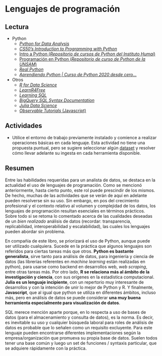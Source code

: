 # Lenguajes de programación

## Lectura

- Python
    - [_Python for Data Analysis_](https://wesmckinney.com/book)
    - [_CS50’s Introduction to Programming with Python_](https://cs50.harvard.edu/python/2022/)
    - [Intro a Python (_Repositorio de cursos de Python del Instituto Humai_)](https://github.com/institutohumai/cursos-python)
    - [Programación en Python (_Repositorio de curso de Python de la UNSAM_)](https://github.com/python-unsam/Programacion_en_Python_UNSAM/tree/master/Notas)
    - [_Real Python_](https://realpython.com/)
    - [_Aprendiendo Python | Curso de Python 2020 desde cero..._](https://www.youtube.com/playlist?list=PLZMkywH6sgYja6iXYNFTAcItHHvt842gH)

- Otros
    - [_R for Data Science_](https://r4ds.had.co.nz/)
    - [_LearnR4Free_](https://www.learnr4free.com/index.html)
    - [_Learning SQL_](https://www.r-5.org/files/books/computers/languages/sql/mysql/Alan_Beaulieu-Learning_SQL-EN.pdf)
    - [_BigQuery SQL Syntax Documentation_](https://cloud.google.com/bigquery/docs/reference/standard-sql/query-syntax)
    - [_Julia Data Science_](https://juliadatascience.io/)
    - [_Observable Tutorials_ (Javascript)](https://observablehq.com/tutorials)

## Actividades

- Utilice el entorno de trabajo previamente instalado y comience a realizar operaciones básicas en cada lenguaje. Esta actividad no tiene una propuesta puntual, pero se sugiere seleccionar algún [dataset](https://drive.google.com/drive/folders/1Lprg5DfAXRnUcmYi5TdzfpKIzQ49ITuq?usp=share_link) y resolver cómo llevar adelante su ingesta en cada herramienta disponible.

## Resumen

Entre las habilidades requeridas para un analista de datos, se destaca en la actualidad el uso de lenguajes de programación. Como se mencionó anteriormente, hasta cierto punto, este rol puede prescindir de los mismos. De hecho, muchas de las actividades que se verán de aquí en adelante pueden resolverse sin su uso. Sin embargo, en pos del crecimiento profesional y el contexto relativo al volumen y complejidad de los datos, los lenguajes de programación resultan esenciales en términos prácticos. Sobre todo si se retoma lo comentado acerca de las cualidades deseadas de un _bien realizado_ análisis de datos (recordar: transparencia, replicabilidad, interoperabilidad y escalabilidad), las cuales los lenguajes pueden abordar sin problema.

En compañia de este libro, se priorizará el uso de Python, aunque puede ser utilizado cualquiera. Sucede en la práctica que algunos lenguajes son referidos para ciertas tareas más que otros. **Python es bastante generalista**, sirve tanto para análisis de datos, para ingeniería y ciencia de datos (las librerías referentes en _machine learning_ están realizadas en python), para usarse como backend en desarrollos web, _web scraping_, entre otras tareas más. Por otro lado, **R se relaciona más al ámbito de la investigación y ciencia**, con sus orígenes en la estadística computacional. **Julia es un lenguaje incipiente**, con un repertorio muy interesante de desarrollos y con la intención de unir lo mejor de Python y R. Y finalmente, **Javascript**, que al igual que python se utiliza en diferentes ámbitos, incluso más, pero en análisis de datos se puede considerar **una muy buena herramienta especialmente para visualización de datos**.

SQL merece mención aparte porque, en lo respecta a uso de bases de datos (para el almacenamiento y consulta de datos), es la norma. Es decir, es inevitable su uso y cualquier búsqueda laboral para roles de análisis de datos es probable que lo señalen como un requisito excluyente. Para este lenguaje pueden encontrarse diferentes implementaciones según la empresa/organización que promueva su propia base de datos. Suelen todos tener una base común y luego un set de funciones / syntaxis particular, que se adquiere rápidamente con la práctica.